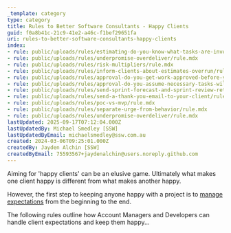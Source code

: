 ```yaml
---
_template: category
type: category
title: Rules to Better Software Consultants - Happy Clients
guid: f0a8b41c-21c9-41e2-a46c-f1bef29651fa
uri: rules-to-better-software-consultants-happy-clients
index:
- rule: public/uploads/rules/estimating-do-you-know-what-tasks-are-involved-in-addition-to-just-development-work-items/rule.mdx
- rule: public/uploads/rules/underpromise-overdeliver/rule.mdx
- rule: public/uploads/rules/risk-multipliers/rule.mdx
- rule: public/uploads/rules/inform-clients-about-estimates-overrun/rule.mdx
- rule: public/uploads/rules/approval-do-you-get-work-approved-before-you-do-it/rule.mdx
- rule: public/uploads/rules/approval-do-you-assume-necessary-tasks-will-get-approval/rule.mdx
- rule: public/uploads/rules/send-sprint-forecast-and-sprint-review-retro-emails-to-the-client/rule.mdx
- rule: public/uploads/rules/send-a-thank-you-email-to-your-client/rule.mdx
- rule: public/uploads/rules/poc-vs-mvp/rule.mdx
- rule: public/uploads/rules/separate-urge-from-behavior/rule.mdx
- rule: public/uploads/rules/underpromise-overdeliver/rule.mdx
lastUpdated: 2025-09-17T07:12:04.000Z
lastUpdatedBy: Michael Smedley [SSW]
lastUpdatedByEmail: michaelsmedley@ssw.com.au
created: 2024-03-06T09:25:01.000Z
createdBy: Jayden Alchin [SSW]
createdByEmail: 75593567+jaydenalchin@users.noreply.github.com
---
```


Aiming for 'happy clients' can be an elusive game. Ultimately what makes one client happy is different from what makes another happy.

However, the first step to keeping anyone happy with a project is to [manage expectations](/do-you-manage-clients-expectations) from the beginning to the end.

The following rules outline how Account Managers and Developers can handle client expectations and keep them happy...
